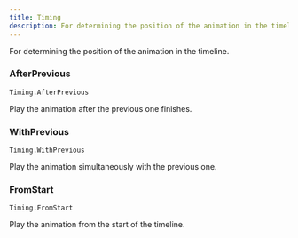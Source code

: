 ```yaml
---
title: Timing
description: For determining the position of the animation in the timeline.
---
```



For determining the position of the animation in the timeline.

<TimingExample client:idle />

### AfterPrevious

`Timing.AfterPrevious`

Play the animation after the previous one finishes.

### WithPrevious

`Timing.WithPrevious`

Play the animation simultaneously with the previous one.

### FromStart

`Timing.FromStart`

Play the animation from the start of the timeline.
